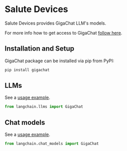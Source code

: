# Salute Devices

Salute Devices provides GigaChat LLM's models.

For more info how to get access to GigaChat [follow here](https://developers.sber.ru/docs/ru/gigachat/api/integration).

## Installation and Setup

GigaChat package can be installed via pip from PyPI:

```bash
pip install gigachat
```

## LLMs

See a [usage example](/docs/integrations/llms/gigachat).

```python
from langchain.llms import GigaChat
```

## Chat models

See a [usage example](/docs/integrations/chat/gigachat).

```python
from langchain.chat_models import GigaChat
```